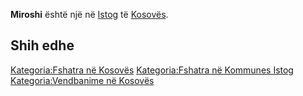 {{Fshat në 
 | Emri                = Miroshi
 | EmriAlt                = 
 | NAME_SHORT_FORM=      
 | NAME_GENERIC=      
 | NAME_SORT_NAME_RO=      MIROSHI
 | FULL_NAME_RO = Miroshi
 | FULL_NAME_ND_RO=Miroshi
 | SORT_NAME_RG=MIROSHI
 | FULL_NAME_RG=Miroshi
 | FULL_NAME_ND_RG=Miroshi
 | SRP_NAME_SHORT_FORM=      
 | SRP_NAME_GENERIC=      
 | SRP_NAME_SORT_NAME_RO=      
 | SRP_FULL_NAME_RO = 
 | SRP_FULL_NAME_ND_RO=
 | SRP_SORT_NAME_RG=
 | SRP_FULL_NAME_RG=
 | SRP_FULL_NAME_ND_RG=
 | Emri (Rasa dhanore) = 
 | Figura              = 
 | Shteti              = Kosovo
 | Komuna              = Istog
 | Kodi postar         = 
 | Sipërfaqja          = 

 | Popullsia           = 

 | Regj. i popullsisë  = 
 | Dend. e popullsisë  = 
 | Faqja zyrtare       = 
 <!--- Koordinatat ----> 
 | Gjerësia            = 42.473333
 | Gjatësia            = 21.569722
 | Lartësia            = 
}}
'''Miroshi''' është një [[]] në [[Istog]] të [[Kosovës]].

<!-- == Gjeografia == -->
<!-- == Historia == -->
<!-- == Demografia == -->
== Shih edhe ==
{{Komuna Istog}}
{{Kosovo-Administrata-Cung}}

[[Kategoria:Fshatra në Kosovës]]
[[Kategoria:Fshatra në Kommunes Istog]]
[[Kategoria:Vendbanime në Kosovës]]